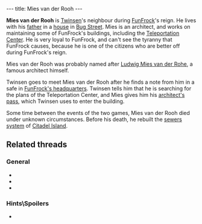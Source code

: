 ---
title: Mies van der Rooh
---

{{Infobox Character
 |image=Mies1.png
 |race=rabbibunny
 |gender=Male
 |size=average
 |age=young
 |magical=no
 |lba1=yes
 |lba2=
 |alignment=neutral
 |occupation=
 |requires=
 |amount=
 |fam1=
 |fam2=
 |planet=
 |island=
 |building=
}}

'''Mies van der Rooh''' is [[Twinsen]]'s neighbour during [[FunFrock]]'s reign. He lives with his [[Mies van der Rooh's father|father]] in a [[Van der Rooh's residence|house]] in [[Bug Street]]. Mies is an architect, and works on maintaining some of FunFrock's buildings, including the [[Teleportation Center]]. He is very loyal to FunFrock, and can't see the tyranny that FunFrock causes, because he is one of the citizens who are better off during FunFrock's reign.

Mies van der Rooh was probably named after [http://en.wikipedia.org/wiki/Mies_van_der_rohe Ludwig Mies van der Rohe], a famous architect himself.

Twinsen goes to meet Mies van der Rooh after he finds a note from him in a safe in [[FunFrock's headquarters]]. Twinsen tells him that he is searching for the plans of the Teleportation Center, and Mies gives him his [[architect's pass]], which Twinsen uses to enter the building.

Some time between the events of the two games, Mies van der Rooh died under unknown circumstances. Before his death, he rebuilt the [[Citadel Island sewers|sewers system]] of [[Citadel Island]].

==Related threads==
===General===
* {{thread|id=10195|title=Interesting LBA facts <nowiki>[Discuss]</nowiki>}}
* {{thread|id=2886|title=Dad! Do you have a key with you?}}
* {{thread|id=2481|title=Another odd quote}}

===Hints\Spoilers===
* {{thread|id=7260|title=Bit of Help, please??}}

<!-- remove these category links when they're all automated by categorizers...
[[Category:Rabbibunnies]]
[[Category:Average characters]]
[[Category:Male characters]]
[[Category:Adult characters]]
[[Category:Citadel Island inhabitants]] -->